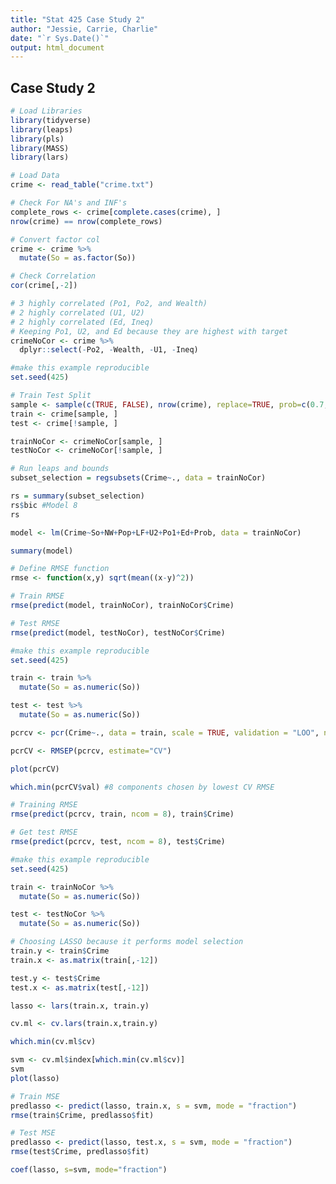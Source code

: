 ```yaml
---
title: "Stat 425 Case Study 2"
author: "Jessie, Carrie, Charlie"
date: "`r Sys.Date()`"
output: html_document
---
```


## Case Study 2

```r
# Load Libraries
library(tidyverse)
library(leaps)
library(pls)
library(MASS)
library(lars)

# Load Data
crime <- read_table("crime.txt")

# Check For NA's and INF's
complete_rows <- crime[complete.cases(crime), ]
nrow(crime) == nrow(complete_rows)

# Convert factor col
crime <- crime %>%
  mutate(So = as.factor(So))

# Check Correlation
cor(crime[,-2])

# 3 highly correlated (Po1, Po2, and Wealth) 
# 2 highly correlated (U1, U2)
# 2 highly correlated (Ed, Ineq)
# Keeping Po1, U2, and Ed because they are highest with target
crimeNoCor <- crime %>%
  dplyr::select(-Po2, -Wealth, -U1, -Ineq)

#make this example reproducible
set.seed(425)

# Train Test Split
sample <- sample(c(TRUE, FALSE), nrow(crime), replace=TRUE, prob=c(0.7, 0.3))
train <- crime[sample, ]
test <- crime[!sample, ]

trainNoCor <- crimeNoCor[sample, ]
testNoCor <- crimeNoCor[!sample, ]
```

```r
# Run leaps and bounds
subset_selection = regsubsets(Crime~., data = trainNoCor)

rs = summary(subset_selection)
rs$bic #Model 8
rs 

model <- lm(Crime~So+NW+Pop+LF+U2+Po1+Ed+Prob, data = trainNoCor)

summary(model)

# Define RMSE function
rmse <- function(x,y) sqrt(mean((x-y)^2))

# Train RMSE
rmse(predict(model, trainNoCor), trainNoCor$Crime)

# Test RMSE
rmse(predict(model, testNoCor), testNoCor$Crime)
```

```r
#make this example reproducible
set.seed(425)

train <- train %>%
  mutate(So = as.numeric(So))

test <- test %>%
  mutate(So = as.numeric(So))

pcrcv <- pcr(Crime~., data = train, scale = TRUE, validation = "LOO", ncomp = 15)

pcrCV <- RMSEP(pcrcv, estimate="CV")

plot(pcrCV)

which.min(pcrCV$val) #8 components chosen by lowest CV RMSE

# Training RMSE
rmse(predict(pcrcv, train, ncom = 8), train$Crime)

# Get test RMSE
rmse(predict(pcrcv, test, ncom = 8), test$Crime) 
```

```r
#make this example reproducible
set.seed(425)

train <- trainNoCor %>%
  mutate(So = as.numeric(So))

test <- testNoCor %>%
  mutate(So = as.numeric(So))

# Choosing LASSO because it performs model selection
train.y <- train$Crime
train.x <- as.matrix(train[,-12])

test.y <- test$Crime
test.x <- as.matrix(test[,-12])

lasso <- lars(train.x, train.y)

cv.ml <- cv.lars(train.x,train.y)

which.min(cv.ml$cv)

svm <- cv.ml$index[which.min(cv.ml$cv)]
svm
plot(lasso)

# Train MSE
predlasso <- predict(lasso, train.x, s = svm, mode = "fraction")
rmse(train$Crime, predlasso$fit)

# Test MSE
predlasso <- predict(lasso, test.x, s = svm, mode = "fraction")
rmse(test$Crime, predlasso$fit)

coef(lasso, s=svm, mode="fraction")

```
